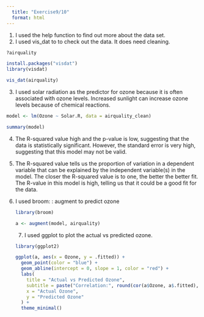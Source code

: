 ```yaml
---
  title: "Exercise9/10"
  format: html
---
```


1.  I used the help function to find out more about the data set.
2.  I used vis_dat to to check out the data. It does need cleaning.

```r
?airquality

install.packages("visdat")
library(visdat)

vis_dat(airquality)

```

3.  I used solar radiation as the predictor for ozone because it is often associated with ozone levels. Increased sunlight can increase ozone levels because of chemical reactions.

```r
model <- lm(Ozone ~ Solar.R, data = airquality_clean)

summary(model)

```

4.  The R-squared value high and the p-value is low, suggesting that the data is statistically significant. However, the standard error is very high, suggesting that this model may not be valid.

5.  The R-squared value tells us the proportion of variation in a dependent variable that can be explained by the independent variable(s) in the model. The closer the R-squared value is to one, the better the better fit. The R-value in this model is high, telling us that it could be a good fit for the data.

6.  I used broom: : augment to predict ozone

    ```r

    library(broom)

    a <- augment(model, airquality)

    ```

    7.  I used ggplot to plot the actual vs predicted ozone.

    ```r
    library(ggplot2)

    ggplot(a, aes(x = Ozone, y = .fitted)) +
      geom_point(color = "blue") +  
      geom_abline(intercept = 0, slope = 1, color = "red") +           the 1:1 red line
      labs(
        title = "Actual vs Predicted Ozone",
        subtitle = paste("Correlation:", round(cor(a$Ozone, a$.fitted), 2)),  
        x = "Actual Ozone",
        y = "Predicted Ozone"
      ) +
      theme_minimal()


    ```
